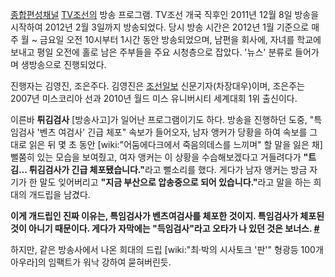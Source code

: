 [[종합편성채널]] [[TV조선]]의 방송 프로그램. TV조선 개국 직후인 2011년 12월 8일 방송을 시작하여 2012년 2월 3일까지 방송되었다. 당시 방송 시간은 2012년 1월 기준으로 매주 월 ~ 금요일 오전 10시부터 1시간 동안 방송되었으며, 남편을 회사에, 자녀를 학교에 보내고 평일 오전에 홀로 남은 주부들을 주요 시청층으로 잡았다. '뉴스' 분류로 들어가며 생방송으로 진행되었다.

진행자는 김영진, 조은주다. 김영진은 [[조선일보]] 신문기자(차장대우)이며, 조은주는 2007년 미스코리아 선과 2010년 월드 미스 유니버시티 세계대회 1위 출신이다.

이른바 '''튀김검사''' [방송사고]가 일어난 프로그램이기도 하다. 방송을 진행하던 도중,  "특임검사 '벤츠 여검사' 긴급 체포" 속보가 들어오자, 남자 앵커가 당황을 하여 속보를 그대로 읽은 뒤 몇 초 동안 [wiki:"어둠에다크에서 죽음의데스를 느끼며" 할 말을 잃은 채] 뻘쭘히 있는 모습을 보여줬고, 여자 앵커는 이 상황을 수습해보겠다고 거들려다가 '''"트김... 튀김검사가 긴급 체포됐습니다."'''라고 뻘소리를 했다. 게다가 남자 앵커는 방금 자기가 한 말도 잊어버리고 '''"지금 부산으로 압송중으로 되어 있습니다."'''라고 말을 하는 희대의 개드립을 남겼다.

'''이게 개드립인 진짜 이유는, 특임검사가 벤츠여검사를 체포한 것이지. 특임검사가 체포된 것이 아니기 때문이다. 게다가 자막에는 "득임검사"라고 오타가 나 있던 것은 보너스. [http://www.youtube.com/watch?v=s-nMVUUFsdc #]'''

하지만, 같은 방송사에서 나온 희대의 드립 [wiki:"최·박의 시사토크 '판'" 형광등 100개 아우라]의 임팩트가 워낙 강하여 묻혀버린듯.
